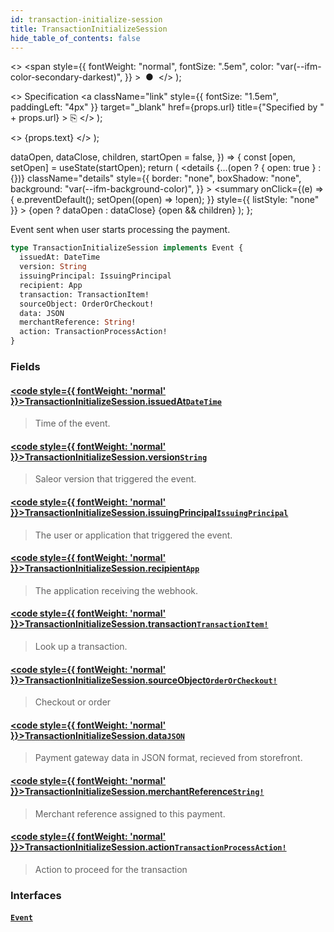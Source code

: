 ```yaml
---
id: transaction-initialize-session
title: TransactionInitializeSession
hide_table_of_contents: false
---
```


  <>
    <span
      style={{
        fontWeight: "normal",
        fontSize: ".5em",
        color: "var(--ifm-color-secondary-darkest)",
      }}
    >
      &nbsp;●&nbsp;
    </span>
  </>
);

  <>
    Specification
    <a
      className="link"
      style={{ fontSize: "1.5em", paddingLeft: "4px" }}
      target="\_blank"
      href={props.url}
      title={"Specified by " + props.url}
    >
      ⎘
    </a>
  </>
);

  <>
    <span className={props.class}>{props.text}</span>
  </>
);


  dataOpen,
  dataClose,
  children,
  startOpen = false,
}) => {
  const [open, setOpen] = useState(startOpen);
  return (
    <details
      {...(open ? { open: true } : {})}
      className="details"
      style={{
        border: "none",
        boxShadow: "none",
        background: "var(--ifm-background-color)",
      }}
    >
      <summary
        onClick={(e) => {
          e.preventDefault();
          setOpen((open) => !open);
        }}
        style={{ listStyle: "none" }}
      >
        {open ? dataOpen : dataClose}
      </summary>
      {open && children}
    </details>
  );
};

Event sent when user starts processing the payment.

<Badge text="Added in Saleor 3.13" class="secondary margin-bottom--sm" />

<FeaturePreview />

```graphql
type TransactionInitializeSession implements Event {
  issuedAt: DateTime
  version: String
  issuingPrincipal: IssuingPrincipal
  recipient: App
  transaction: TransactionItem!
  sourceObject: OrderOrCheckout!
  data: JSON
  merchantReference: String!
  action: TransactionProcessAction!
}
```

### Fields

#### [<code style={{ fontWeight: 'normal' }}>TransactionInitializeSession.<b>issuedAt</b></code>](#)<Bullet />[`DateTime`](../../../api-reference/miscellaneous/scalars/date-time) <Badge class="badge badge--secondary" text="scalar"/>

> Time of the event.

#### [<code style={{ fontWeight: 'normal' }}>TransactionInitializeSession.<b>version</b></code>](#)<Bullet />[`String`](../../../api-reference/miscellaneous/scalars/string) <Badge class="badge badge--secondary" text="scalar"/>

> Saleor version that triggered the event.

#### [<code style={{ fontWeight: 'normal' }}>TransactionInitializeSession.<b>issuingPrincipal</b></code>](#)<Bullet />[`IssuingPrincipal`](../../../api-reference/miscellaneous/unions/issuing-principal) <Badge class="badge badge--secondary" text="union"/>

> The user or application that triggered the event.

#### [<code style={{ fontWeight: 'normal' }}>TransactionInitializeSession.<b>recipient</b></code>](#)<Bullet />[`App`](../../../api-reference/apps/objects/app) <Badge class="badge badge--secondary" text="object"/>

> The application receiving the webhook.

#### [<code style={{ fontWeight: 'normal' }}>TransactionInitializeSession.<b>transaction</b></code>](#)<Bullet />[`TransactionItem!`](../../../api-reference/payments/objects/transaction-item) <Badge class="badge badge--secondary" text="non-null"/> <Badge class="badge badge--secondary" text="object"/>

> Look up a transaction.

#### [<code style={{ fontWeight: 'normal' }}>TransactionInitializeSession.<b>sourceObject</b></code>](#)<Bullet />[`OrderOrCheckout!`](../../../api-reference/miscellaneous/unions/order-or-checkout) <Badge class="badge badge--secondary" text="non-null"/> <Badge class="badge badge--secondary" text="union"/>

> Checkout or order

#### [<code style={{ fontWeight: 'normal' }}>TransactionInitializeSession.<b>data</b></code>](#)<Bullet />[`JSON`](../../../api-reference/miscellaneous/scalars/json) <Badge class="badge badge--secondary" text="scalar"/>

> Payment gateway data in JSON format, recieved from storefront.

#### [<code style={{ fontWeight: 'normal' }}>TransactionInitializeSession.<b>merchantReference</b></code>](#)<Bullet />[`String!`](../../../api-reference/miscellaneous/scalars/string) <Badge class="badge badge--secondary" text="non-null"/> <Badge class="badge badge--secondary" text="scalar"/>

> Merchant reference assigned to this payment.

#### [<code style={{ fontWeight: 'normal' }}>TransactionInitializeSession.<b>action</b></code>](#)<Bullet />[`TransactionProcessAction!`](../../../api-reference/payments/objects/transaction-process-action) <Badge class="badge badge--secondary" text="non-null"/> <Badge class="badge badge--secondary" text="object"/>

> Action to proceed for the transaction

### Interfaces

#### [`Event`](../../../api-reference/miscellaneous/interfaces/event) <Badge class="badge badge--secondary" text="interface"/>

>

